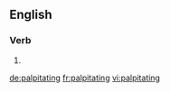 ==English==

===Verb===
{{head|en}}

# {{present participle of|palpitate}}

[[de:palpitating]]
[[fr:palpitating]]
[[vi:palpitating]]